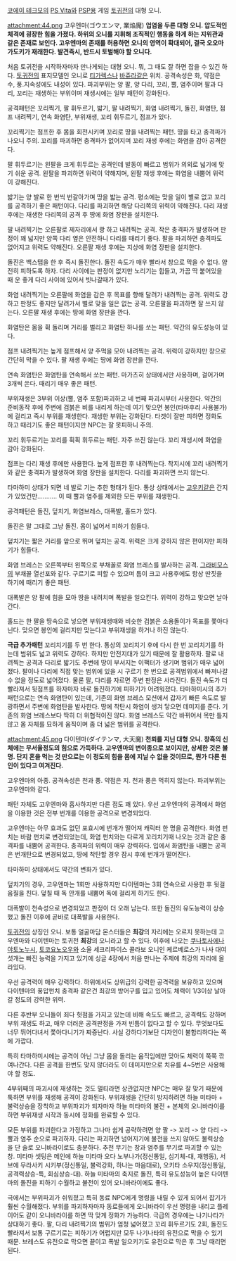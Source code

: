 [[코에이 테크모]]의 [[PS Vita]]와 [[PSP]]용 게임 [[토귀전]]의 대형 오니.

attachment:44.png
고우엔마(ゴウエンマ, 業焔魔)
'''업염을 두른 대형 오니. 압도적인 체격에 굉장한 힘을 가졌다. 하위의 오니를 지휘해 조직적인 행동을 하게 하는 지위관과 같은 존재로 보인다. 고우엔마의 존재를 허용하면 오니의 영역이 확대되어, 결국 오오마가도키가 재래한다. 발견즉시, 반드시 토벌해야 할 오니다.'''

처음 토귀전을 시작하자마자 만나게되는 대형 오니. 뭐, 그 때도 잘 하면 잡을 수 있긴 하다. [[토귀전]]의 표지모델인 오니로 [[티가렉스]]나 [[바쥬라]]같은 위치.
공격속성은 화, 약점은 수, 풍.지속성에도 내성이 있다. 파괴부위는 양 팔, 양 다리, 꼬리, 뿔, 염주이며 팔과 다리, 꼬리는 재생하는 부위이며 재생시에는 일부 패턴이 강화된다.

공격패턴은 꼬리찍기, 팔 휘두르기, 밟기, 팔 내려찍기, 화염 내려찍기, 돌진, 화염탄, 점프 내려찍기, 연속 화염탄, 부위재생, 꼬리 휘두르기, 점프가 있다.

꼬리찍기는 점프한 후 몸을 회전시키며 꼬리로 땅을 내려찍는 패턴. 땅을 타고 충격파가 나오니 주의. 꼬리를 파괴하면 충격파가 없어지며 꼬리 재생 후에는 화염을 감아 공격한다.

팔 휘두르기는 왼팔을 크게 휘두르는 공격인데 발동이 빠르고 범위가 의외로 넓기에 맞기 쉬운 공격. 왼팔을 파괴하면 위력이 약해지며, 왼팔 재생 후에는 화염을 내뿜어 위력이 강해진다.

밟기는 양 발로 한 번씩 번갈아가며 땅을 밟는 공격. 평소에는 맞을 일이 별로 없고 꼬리를 공격하기 좋은 패턴이다. 다리를 파괴하면 해당 다리쪽의 위력이 약해진다. 다리 재생 후에는 재생한 다리쪽의 공격 후 땅에 화염 장판을 설치한다.

팔 내려찍기는 오른팔로 제자리에서 쾅 하고 내려찍는 공격. 작은 충격파가 발생하며 판정이 꽤 넓지만 양쪽 다리 옆은 안전하니 다리를 때리기 좋다. 팔을 파괴하면 충격파도 없어지고 위력도 약해진다. 오른팔 재생 후에는 지상에 화염 장판을 설치한다.

돌진은 백스탭을 한 후 즉시 돌진한다. 돌진 속도가 매우 빨라서 창으로 막을 수 없다. 얌전히 피하도록 하자. 다리 사이에는 판정이 없지만 노리기는 힘들고, 가끔 딱 붙어있을 때 운 좋게 다리 사이에 있어서 빗나갈때가 있다.

화염 내려찍기는 오른팔에 화염을 감은 후 목표를 향해 달려가 내려찍는 공격. 위력도 강하고 판정도 좋지만 달려가서 별로 맞을 일은 없는 공격. 오른팔을 파괴하면 잘 쓰지 않는다. 오른팔 재생 후에는 땅에 화염 장판을 깐다.

화염탄은 몸을 휙 돌리며 거리를 벌리고 화염탄 하나를 쏘는 패턴. 약간의 유도성능이 있다.

점프 내려찍기는 높게 점프해서 양 주먹을 모아 내려찍는 공격. 위력이 강하지만 창으로 간단히 막을 수 있다. 팔 재생 후에는 땅에 화염 장판을 깐다.

연속 화염탄은 화염탄을 연속해서 쏘는 패턴. 마가츠히 상태에서만 사용하며, 걸어가며 3개씩 쏜다. 때리기 매우 좋은 패턴.

부위재생은 3부위 이상(뿔, 염주 포함)파괴하고 네 번째 파괴시부터 사용한다. 약간의 준비동작 후에 주변에 검붉은 비를 내리게 하는데 여기 맞으면 봉인(타마후리 사용불가)에 걸리고 즉시 부위를 재생한다. 재생한 부위는 강화된다. 타겟이 잘만 피하면 정화도 하고 때리기도 좋은 패턴이지만 NPC는 잘 못피하니 주의.

꼬리 휘두르기는 꼬리를 휙휙 휘두르는 패턴. 자주 쓰진 않는다. 꼬리 재생시에 화염을 감아 강화된다.

점프는 다리 재생 후에만 사용한다. 높게 점프한 후 내려찍는다. 착지시에 꼬리 내려찍기와 같은 충격파가 발생하며 화염 장판을 설치한다. 다리를 파괴하면 쓰지 않는다.

타마하미 상태가 되면 네 발로 기는 추한 형태가 된다. 통상 상태에서는 [[고우키]]같은 간지가 있었건만........... 이 때 뿔과 염주를 제외한 모든 부위를 재생한다.

공격패턴은 돌진, 덮치기, 화염브레스, 대폭발, 홀드가 있다.

돌진은 말 그대로 그냥 돌진. 몸이 넓어서 피하기 힘들다.

덮치기는 짧은 거리를 앞으로 뛰며 덮치는 공격. 위력은 크게 강하지 않은 편이지만 피하기가 힘들다.

화염 브레스는 오른쪽부터 왼쪽으로 부채꼴로 화염 브레스를 발사하는 공격. [[그라비모스]]의 부채꼴 열선포와 같다. 구르기로 피할 수 있으며 틈이 크고 사용후에도 항상 딴짓을 하기에 때리기 좋은 패턴.

대폭발은 양 팔에 힘을 모아 땅을 내려치며 폭발을 일으킨다. 위력이 강하고 맞으면 날아간다.

홀드는 한 팔을 땅속으로 넣으면 부위재생때와 비슷한 검붉은 소용돌이가 목표를 쫓아다닌다. 맞으면 봉인에 걸리지만 맞는다고 부위재생을 하거나 하진 않는다.

'''극급 추가패턴'''
꼬리치기를 두 번 한다. 통상의 꼬리치기 후에 다시 한 번 꼬리치기를 하는데 범위도 넓고 위력도 강하다. 하지만 안전지대가 있기 때문에 잘 활용하자.
팔로 내려찍는 공격과 다리로 밟기도 주변에 땅이 부서지는 이팩터가 생기며 범위가 매우 넓어졌다. 팔이나 다리에 직접 맞는 범위에 있을 시 구르기 한 번으로 공격범위에서 빠져나갈 수 없을 정도로 넓어졌다. 물론 팔, 다리를 자르면 주변 판정은 사라진다.
돌진 속도가 더 빨라져서 뒷점프를 하자마자 바로 돌진하기에 피하기가 어려워졌다.
타마하미시의 추가패턴으로는 연속 화염탄이 있는데, 기존의 화염 브레스 모션에서 갑자기 빠른 속도로 발광하면서 주변에 화염탄을 발사한다. 땅에 착탄시 화염이 생겨 닿으면 데미지를 준다. 기존의 화염 브레스보다 딱히 더 위협적이진 않다.
화염 브레스도 약간 바뀌어서 목만 틀지 않고 몸 자체를 묘하게 움직이며 좀 더 넓은 범위를 공격한다.



attachment:45.png
다이텐마(ダイテンマ, 大天魔)
'''천뢰를 지닌 대형 오니. 창흑의 신체에는 무서울정도의 힘으로 가득하다. 고우엔마의 변이종으로 보이지만, 상세한 것은 불명. 단지 혼을 먹는 것 만으로는 이 정도의 힘을 몸에 지닐 수 없을 것이므로, 뭔가 다른 원인이 있다고 여겨진다.'''

고우엔마의 아종. 공격속성은 천과 풍. 약점은 지. 천과 풍은 먹히지 않는다. 파괴부위는 고우엔마와 같다.

패턴 자체도 고우엔마와 흡사하지만 다른 점도 꽤 있다. 우선 고우엔마의 공격에서 화염을 이용한 것은 전부 번개를 이용한 공격으로 변경되었다.

고우엔마는 아무 효과도 없던 포효시에 번개가 떨어져 캐릭터 한 명을 공격한다.
화염 펀치는 바람 펀치로 변경되었는데, 화염 펀치와는 다르게 꼬리치기때 나오는 것과 같은 충격파를 내뿜어 공격한다. 충격파의 위력이 매우 강력하다.
입에서 화염탄을 내뿜는 공격은 번개탄으로 변경되었고, 땅에 착탄할 경우 잠시 후에 번개가 떨어진다.

타마하미 상태에서도 약간의 변화가 있다.

덮치기의 경우, 고우엔마는 1회만 사용하지만 다이텐마는 3회 연속으로 사용한 후 뒷걸음질을 친다. 덮칠 때 독 안개를 내뿜어 독에 걸리게 하기도 한다.

대폭발이 천속성으로 변경되었고 판정이 더 오래 남는다. 또한 돌진의 유도능력이 상승했고 돌진 이후에 곧바로 대폭발을 사용한다.


[[토귀전]]의 상징인 오니. 보통 얼굴마담 몬스터들은 '''최강'''의 자리에는 오르지 못하는데 고우엔마와 다이텐마는 토귀전 '''최강'''의 오니라고 할 수 있다. 이후에 나오는 [[쿠나토사에]]나 [[야토노누시]], [[토코요노오우]]와 소울 세크리파이스 콜라보 오니인 케르베로스가 나사 대여섯개는 빠진 능력을 가지고 있기에 싱글 4장에서 처음 만나는 주제에 최강의 자리에 올라있다.

우선 공격력이 매우 강력하다. 하위에서도 상위급의 강력한 공격력을 보유하고 있으며 다이텐마의 풍압펀치 충격파 같은건 최강의 방어구를 입고 있어도 체력이 1/3이상 날아갈 정도의 강력한 위력.

다른 후반부 오니들이 죄다 헛점을 가지고 있는데 비해 속도도 빠르고, 공격력도 강하며 부위 재생도 하고, 매우 더러운 공격판정을 가져 빈틈이 없다고 할 수 있다. 무엇보다도 너무 뛰어다녀서 쫓아다니기가 짜증난다. 사실 강하다기보단 디자인이 불합리하다는 쪽에 가깝다.

특히 타마하미시에는 공격이 아닌 그냥 몸을 돌리는 움직임에만 맞아도 체력이 쭉쭉 깎여나간다. 다른 공격을 한번도 맞지 않더라도 이 데미지만으로 치유를 4~5번은 사용해야 할 정도.

4부위째의 파괴시에 재생하는 것도 멀티라면 상관없지만 NPC는 매우 잘 맞기 때문에 툭하면 부위를 재생해 공격이 강화된다. 부위재생을 간단히 방지하려면 하늘 미타마 + 불력상승을 장착하고 부위파괴가 되자마자 하늘 미타마의 불전 + 본체의 오니바라이를 하면 부위재생 시작과 동시에 정화를 완료할 수 있다.

모든 부위를 파괴한다고 가정하고 그나마 쉽게 공략하려면 양 팔 -> 꼬리 -> 양 다리 -> 뿔과 염주 순으로 파괴하자. 다리는 파괴하면 넘어지기에 불전을 쓰지 않아도 불력상승을 단 솔로 오니바라이로도 충분하다.
추천 무기는 창과 염주를 무기로 파괴할 수 있는 창. 미타마 셋팅은 메인에 하늘 미타마 오다 노부나가(정신통일, 심기체-대, 재행동), 서브에 무라사키 시키부(정신통일, 불력강화, 하나는 마음대로), 오키타 소우지(정신통일, 공격력상승-특, 회심상승-대).
하늘 미타마의 축지로 돌진, 특히 유도성능이 높은 다이텐마의 돌진을 피하기 수월하고 불전이 있어 오니바라이에도 좋다.

극에서는 부위파괴가 쉬워졌고 특히 동료 NPC에게 명령을 내릴 수 있게 되어서 잡기가 훨씬 수월해졌다. 부위를 파괴하자마자 동료들에게 오니바라이 우선 명령을 내리고 플레이어도 같이 오니바라이를 하면 딱 맞게 정화가 가능하다.
극급의 경우에는 나기나타가 상대하기 좋다. 팔, 다리 내려찍기의 범위가 엄청 넓어졌고 꼬리 휘두르기도 2회, 돌진도 빨라져서 보통 구르기로는 피하기가 어렵지만 모두 나기나타의 유전으로 막을 수 있기 때문. 브레스도 유전으로 막으면 끝이고 폭발 일으키기도 유전으로 막은 후 그냥 때리면 된다.

